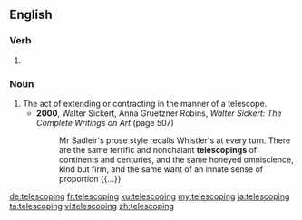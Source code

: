 ==English==

===Verb===
{{head|en|present participle}}

# {{present participle of|telescope|lang=en}}

===Noun===
{{en-noun}}

# The act of extending or contracting in the manner of a telescope.
#* '''2000''', Walter Sickert, ‎Anna Gruetzner Robins, ''Walter Sickert: The Complete Writings on Art'' (page 507)
#*: Mr Sadleir's prose style recalls Whistler's at every turn. There are the same terrific and nonchalant '''telescopings''' of continents and centuries, and the same honeyed omniscience, kind but firm, and the same want of an innate sense of proportion {{...}}

[[de:telescoping]]
[[fr:telescoping]]
[[ku:telescoping]]
[[my:telescoping]]
[[ja:telescoping]]
[[ta:telescoping]]
[[vi:telescoping]]
[[zh:telescoping]]